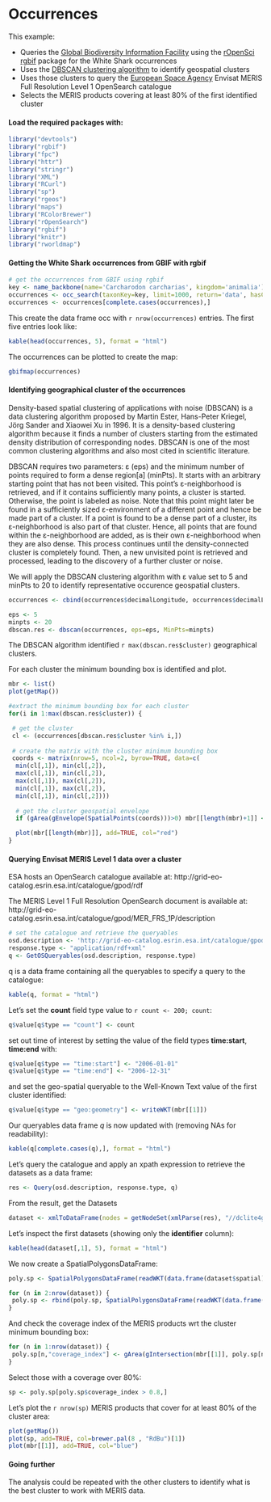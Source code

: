 # Occurrences

This example:

* Queries the [Global Biodiversity Information Facility](http://www.gbif.org/dF) using the [rOpenSci](http://ropensci.org/) [rgbif](http://ropensci.org/tutorials/rgbif_tutorial.html) package for the White Shark occurrences
* Uses the [DBSCAN clustering algorithm](http://en.wikipedia.org/wiki/DBSCAN) to identify geospatial clusters 
* Uses those clusters to query the [European Space Agency](http://www.esa.int/ESA) Envisat MERIS Full Resolution Level 1 OpenSearch catalogue
* Selects the MERIS products covering at least 80% of the first identified cluster

#### Load the required packages with:

```r
library("devtools")
library("rgbif")
library("fpc")
library("httr")
library("stringr")
library("XML")
library("RCurl")
library("sp")
library("rgeos") 
library("maps") 
library("RColorBrewer")
library("rOpenSearch")
library("rgbif")
library("knitr")
library("rworldmap")
```

#### Getting the White Shark occurrences from GBIF with rgbif

```r
# get the occurrences from GBIF using rgbif
key <- name_backbone(name='Carcharodon carcharias', kingdom='animalia')$speciesKey
occurrences <- occ_search(taxonKey=key, limit=1000, return='data', hasCoordinate=TRUE)
occurrences <- occurrences[complete.cases(occurrences),]
```

This create the data frame occ with `r nrow(occurrences)` entries. The first five entries look like:

```r
kable(head(occurrences, 5), format = "html")
```

The occurrences can be plotted to create the map:

```r
gbifmap(occurrences)
```

#### Identifying geographical cluster of the occurrences

Density-based spatial clustering of applications with noise (DBSCAN) is a data clustering algorithm proposed by Martin Ester, Hans-Peter Kriegel, Jörg Sander and Xiaowei Xu in 1996. It is a density-based clustering algorithm because it finds a number of clusters starting from the estimated density distribution of corresponding nodes. 
DBSCAN is one of the most common clustering algorithms and also most cited in scientific literature.

DBSCAN requires two parameters: ε (eps) and the minimum number of points required to form a dense region[a] (minPts). 
It starts with an arbitrary starting point that has not been visited. 
This point's ε-neighborhood is retrieved, and if it contains sufficiently many points, a cluster is started.
Otherwise, the point is labeled as noise. Note that this point might later be found in a sufficiently sized ε-environment of a different point and hence be made part of a cluster.
If a point is found to be a dense part of a cluster, its ε-neighborhood is also part of that cluster. 
Hence, all points that are found within the ε-neighborhood are added, as is their own ε-neighborhood when they are also dense. 
This process continues until the density-connected cluster is completely found. Then, a new unvisited point is retrieved and processed, leading to the discovery of a further cluster or noise.

We will apply the DBSCAN clustering algorithm with ε value set to 5 and minPts to 20 to identify representative occurence geospatial clusters.

```r
occurrences <- cbind(occurrences$decimalLongitude, occurrences$decimalLatitude)

eps <- 5
minpts <- 20
dbscan.res <- dbscan(occurrences, eps=eps, MinPts=minpts)
```

The DBSCAN algorithm identified `r max(dbscan.res$cluster)` geographical clusters.

For each cluster the minimum bounding box is identified and plot.

```r
mbr <- list()
plot(getMap())

#extract the minimum bounding box for each cluster
for(i in 1:max(dbscan.res$cluster)) {

 # get the cluster
 cl <- (occurrences[dbscan.res$cluster %in% i,])
  
 # create the matrix with the cluster minimum bounding box
 coords <- matrix(nrow=5, ncol=2, byrow=TRUE, data=c(
  min(cl[,1]), min(cl[,2]),
  max(cl[,1]), min(cl[,2]),
  max(cl[,1]), max(cl[,2]),
  min(cl[,1]), max(cl[,2]),
  min(cl[,1]), min(cl[,2])))
  
  # get the cluster geospatial envelope
  if (gArea(gEnvelope(SpatialPoints(coords)))>0) mbr[[length(mbr)+1]] <- gEnvelope(SpatialPoints(coords))

  plot(mbr[[length(mbr)]], add=TRUE, col="red")
}
```

#### Querying Envisat MERIS Level 1 data over a cluster

ESA hosts an OpenSearch catalogue available at: http://grid-eo-catalog.esrin.esa.int/catalogue/gpod/rdf

The MERIS Level 1 Full Resolution OpenSearch document is available at: http://grid-eo-catalog.esrin.esa.int/catalogue/gpod/MER_FRS_1P/description

```r
# set the catalogue and retrieve the queryables
osd.description <- 'http://grid-eo-catalog.esrin.esa.int/catalogue/gpod/MER_FRS_1P/description'
response.type <- "application/rdf+xml"
q <- GetOSQueryables(osd.description, response.type)
```

q is a data frame containing all the queryables to specify a query to the catalogue:

```r
kable(q, format = "html")
```

Let's set the **count** field type value to `r count <- 200; count`:

```r
q$value[q$type == "count"] <- count
```

set out time of interest by setting the value of the field types **time:start**, **time:end** with:

```r
q$value[q$type == "time:start"] <- "2006-01-01"
q$value[q$type == "time:end"] <- "2006-12-31"
```

and set the geo-spatial queryable to the Well-Known Text value of the first cluster identified:

```r
q$value[q$type == "geo:geometry"] <- writeWKT(mbr[[1]])
```

Our queryables data frame _q_ is now updated with (removing NAs for readability):

```r
kable(q[complete.cases(q),], format = "html")
```

Let's query the catalogue and apply an xpath expression to retrieve the datasets as a data frame:

```r
res <- Query(osd.description, response.type, q)
```

From the result, get the Datasets

```r
dataset <- xmlToDataFrame(nodes = getNodeSet(xmlParse(res), "//dclite4g:DataSet"), stringsAsFactors = FALSE)
```

Let's inspect the first datasets (showing only the **identifier** column):

```r
kable(head(dataset[,1], 5), format = "html")
```

We now create a SpatialPolygonsDataFrame:  
```r
poly.sp <- SpatialPolygonsDataFrame(readWKT(data.frame(dataset$spatial)[1,]), dataset[1,])

for (n in 2:nrow(dataset)) {
 poly.sp <- rbind(poly.sp, SpatialPolygonsDataFrame(readWKT(data.frame(dataset$spatial)[n,],id=n), dataset[n,]))  
} 
```

And check the coverage index of the MERIS products wrt the cluster minimum bounding box:

```r
for (n in 1:nrow(dataset)) {
 poly.sp[n,"coverage_index"] <- gArea(gIntersection(mbr[[1]], poly.sp[n,])) / gArea(mbr[[1]]) 
}
```

Select those with a coverage over 80%:

```r
sp <- poly.sp[poly.sp$coverage_index > 0.8,]
```

Let's plot the `r nrow(sp)` MERIS products that cover for at least 80% of the cluster area:

```r
plot(getMap())
plot(sp, add=TRUE, col=brewer.pal(8 , "RdBu")[1])
plot(mbr[[1]], add=TRUE, col="blue")
```

#### Going further 

The analysis could be repeated with the other clusters to identify what is the best cluster to work with MERIS data.

